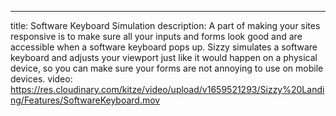 ---
title: Software Keyboard Simulation
description: A part of making your sites responsive is to make sure all your inputs and forms look good and are accessible when a software keyboard pops up. Sizzy simulates a software keyboard and adjusts your viewport just like it would happen on a physical device, so you can make sure your forms are not annoying to use on mobile devices.
video: https://res.cloudinary.com/kitze/video/upload/v1659521293/Sizzy%20Landing/Features/SoftwareKeyboard.mov
